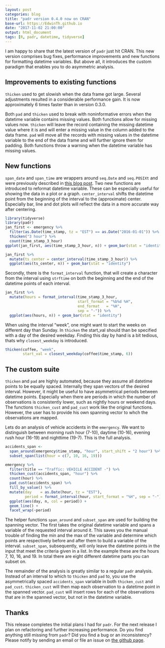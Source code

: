 ```yaml
---
layout: post
categories: blog
title: "padr version 0.4.0 now on CRAN"
base-url: https://EdwinTh.github.io
date: "2017-11-02 21:00:00"
output: html_document
tags: [R, padr, datetime, tidyverse]
---
```

I am happy to share that the latest version of `padr` just hit CRAN. This new version comprises bug fixes, performance improvements and new functions for formatting datetime variables. But above all, it introduces the custom paradigm that enables you to do asymmetric analysis.

## Improvements to existing functions

`thicken` used to get slowish when the data frame got large. Several adjustments resulted in a considerable performance gain. It is now approximately 6 times faster than in version 0.3.0.

Both `pad` and `thicken` used to break with noninformative errors when the datetime variable contains missing values. Both functions allow for missing values now. `thicken` will leave the record containing the missing datetime value where it is and will enter a missing value in the column added to the data frame. `pad` will move all the records with missing values in the datetime variable to the end of the data frame and will further ignore them for padding. Both functions throw a warning when the datetime variable has missing values.

## New functions

`span_date` and `span_time` are wrappers around `seq.Date` and `seq.POSIXt` and were previously described in [this blog post](https://edwinth.github.io/blog/span_date_time/). 
Two new functions are introduced to reformat datetime variable. These can be especially useful for showing the data in a plot or a graph. `center_interval` shifts the datetime point from the beginning of the interval to the (approximate) center. Especially bar, line and dot plots will reflect the data in a more accurate way after centering.

```r
library(tidyverse)
library(padr)
jan_first <- emergency %>% 
  filter(as.Date(time_stamp, tz = "EST") == as.Date("2016-01-01")) %>% 
  thicken("3 hour") %>% 
  count(time_stamp_3_hour) 
ggplot(jan_first, aes(time_stamp_3_hour, n)) + geom_bar(stat = "identity")
```
```r
jan_first %>% 
  mutate(ts_center = center_interval(time_stamp_3_hour)) %>% 
  ggplot(aes(ts_center, n)) + geom_bar(stat = "identity")
```

Secondly, there is the `format_interval` function, that will create a character from the interval using `strftime` on both the beginning and the end of the datetime points of each interval. 

```r
jan_first %>% 
  mutate(hours = format_interval(time_stamp_3_hour,
                                 start_format = "%b%d %H",
                                 end_format   = "%H",
                                 sep = "-")) %>% 
  ggplot(aes(hours, n)) + geom_bar(stat = "identity")
```

When using the interval "week", one might want to start the weeks on different day than Sunday. In `thicken` the start_val should than be specified with a day of the desired weekday. Finding this day by hand is a bit tedious, thats why `closest_weekday` is introduced.

```r
thicken(coffee, "week", 
        start_val = closest_weekday(coffee$time_stamp, 6))
```

## The custom suite

`thicken` and `pad` are highly automated, because they assume all datetime points to be equally spaced. Internally they span vectors of the desired interval. However, it might be useful to have asymmetrical periods between datetime points. Especially when there are  periods in which the number of observations is consistently lower, such as nightly hours or weekend days. The functions `thicken_cust` and `pad_cust` work like the original functions. However, the user has to provide his own spanning vector to whch the observations are mapped.

Lets do an analysis of vehicle accidents in the `emergency`. We want to distinguish between morning rush hour (7-10), daytime (10-16), evening rush hour (16-19) and nighttime (19-7). This is the full analysis.

```r
accidents_span <-
  span_around(emergency$time_stamp, "hour", start_shift = "2 hour") %>% 
  subset_span(list(hour = c(7, 10, 16, 19)))

emergency %>% 
  filter(title == "Traffic: VEHICLE ACCIDENT -") %>% 
  thicken_cust(accidents_span, "hour") %>% 
  count(hour) %>% 
  pad_cust(accidents_span) %>%
  fill_by_value() %>% 
  mutate(day    = as.Date(hour, tz = "EST"),
         period = format_interval(hour, start_format = "%H", sep = "-")) %>% 
  ggplot(aes(day, n, col = period)) + 
  geom_line() +
  facet_wrap(~period)
```

The helper functions `span_around` and `subset_span` are used for building the spanning vector. The first takes the original datetime variable and spans a variable of the requested interval around it. This saves you the manual trouble of finding the min and the max of the variable and determine which points are respectively before and after them to build a variable of the interval. `subset_span`, subsequently, will only leave the datetime points in the input that meet the criteria given in a list. In the example these are the hours 7, 10, 16, and 19. In total there are eight different datetime parts you can subset on.

The remainder of the analysis is greatly similar to a regular `padr` analysis. Instead of an interval to which to `thicken` and `pad` to, you use the asymmetrically spaced `accidents_span` variable in both `thicken_cust` and `pad_cust`. `thicken_cust` will then map each observation to a datetime point in the spanned vector. `pad_cust` will insert rows for each of the observations that are in the spanned vector, but not in the datetime variable.

## Thanks

This release completes the initial plans I had for `padr`. For the next release I plan on refactoring and further increasing performance. Do you find anything still missing from `padr`? Did you find a bug or an inconsistency? Please notify by sending an email or file an issue on [the github page](https://github.com/EdwinTh/padr).
